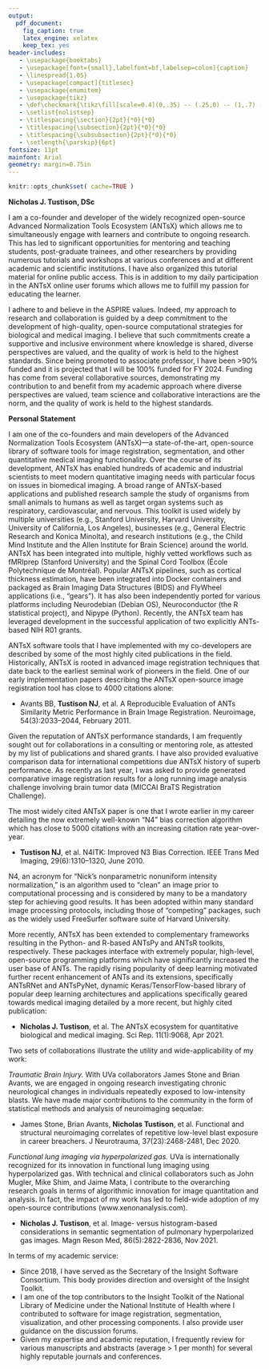 ```yaml
---
output:
  pdf_document:
    fig_caption: true
    latex_engine: xelatex
    keep_tex: yes
header-includes:
   - \usepackage{booktabs}
   - \usepackage[font={small},labelfont=bf,labelsep=colon]{caption}
   - \linespread{1.05}
   - \usepackage[compact]{titlesec}
   - \usepackage{enumitem}
   - \usepackage{tikz}
   - \def\checkmark{\tikz\fill[scale=0.4](0,.35) -- (.25,0) -- (1,.7) -- (.25,.15) -- cycle;}
   - \setlist{nolistsep}
   - \titlespacing{\section}{2pt}{*0}{*0}
   - \titlespacing{\subsection}{2pt}{*0}{*0}
   - \titlespacing{\subsubsection}{2pt}{*0}{*0}
   - \setlength{\parskip}{6pt}
fontsize: 11pt
mainfont: Arial
geometry: margin=0.75in
---
```


<!--
   - \setlength{\parskip}{3pt}
   - \setlength{\topsep}{0pt}
   - \setlength{\partopsep}{0pt}
   - \setlength{\itemsep}{0pt}
   - \setlength{\floatsep}{0pt}
   - \setlength{\intextsep}{2pt}
   - \setlength{\abovecaptionskip}{2pt}
   - \setlength{\belowcaptionskip}{0pt}
-->


```r
knitr::opts_chunk$set( cache=TRUE )
```

\pagenumbering{gobble}

__Nicholas J. Tustison, DSc__

<!--
_Describe engagement with learners in your mission area of excellence
(clinical, research, education, community)._
-->

I am a co-founder and developer of the widely recognized open-source Advanced
Normalization Tools Ecosystem (ANTsX) which allows me to simultaneously engage
with learners and contribute to ongoing research.  This has led to significant
opportunities for mentoring and teaching students, post-graduate trainees, and
other researchers by providing numerous tutorials and workshops at various
conferences and at different academic and scientific institutions.  I have also
organized this tutorial material for online public access.  This is in addition
to my daily participation in the ANTsX online user forums which allows me to
fulfill my passion for educating the learner.

<!--
_Give a brief self-evaluation regarding adherence to ASPIRE values. You should
describe your contributions to at least one of the ASPIRE values
(Accountability, Stewardship, Professionalism, Integrity, Respect, Equity)._
-->

I adhere to and believe in the ASPIRE values. Indeed, my approach to research
and collaboration is guided by a deep commitment to the development of
high-quality, open-source computational strategies for biological and medical
imaging.  I believe that such commitments create a supportive and inclusive
environment where knowledge is shared, diverse perspectives are valued, and the
quality of work is held to the highest standards. Since being promoted to
associate professor, I have been >90% funded and it is projected that I will be
100% funded for FY 2024.  Funding has come from several collaborative sources,
demonstrating my contribution to and benefit from my academic approach where
diverse perspectives are valued, team science and collaborative interactions are
the norm, and the quality of work is held to the highest standards.


<!--
Dr. Matsumoto

 You should provide a short explanation of how and for what the ANTsX tool is used and how its use has impacted any data/image analytics.
3.       Talk about 2 or 3 of your most impactful publications and how the ANTsX tool contributed to the either of those papers.
4.       Call out and make a note the % effort you have funded from extramural sources (e.g. 90% or 100%), especially for the past 3-4 years and including your projected level of 100% funding for FY 2024.
5.       Explain who your top 3 or 4 collaborators are  and note a few of the key publications that have resulted from those collaborations.  It will be really important to talk about the results of your work rather than your philosophy about your approach to research and team sciences
6.       I would eliminate your last paragraph and use that space for talking about the outcomes and/or results of your research.
-->

__Personal Statement__

<!-- Sustained excellence in research -->

I am one of the co-founders and main developers of the Advanced Normalization
Tools Ecosystem (ANTsX)---a state-of-the-art, open-source library of software
tools for image registration, segmentation, and other quantitative medical
imaging functionality.  Over the course of its development, ANTsX has enabled
hundreds of academic and industrial scientists to meet modern quantitative
imaging needs with particular focus on issues in biomedical imaging. A broad
range of ANTsX-based applications and published research sample the study of
organisms from small animals to humans as well as target organ systems such as
respiratory, cardiovascular, and nervous. This toolkit is used widely by
multiple universities (e.g., Stanford University, Harvard University, University
of California, Los Angeles), businesses (e.g., General Electric Research and
Konica Minolta), and research institutions (e.g., the Child Mind Institute and
the Allen Institute for Brain Science) around the world. ANTsX has been
integrated into multiple, highly vetted workflows such as fMRIprep (Stanford
University) and the Spinal Cord Toolbox (École Polytechnique de Montréal).
Popular ANTsX pipelines, such as cortical thickness estimation, have been
integrated into Docker containers and packaged as Brain Imaging Data Structures
(BIDS) and FlyWheel applications (i.e., “gears”). It has also been independently
ported for various platforms including Neurodebian (Debian OS), Neuroconductor
(the R statistical project), and Nipype (Python).  Recently, the ANTsX team has
leveraged development in the successful application of two explicitly ANTs-based
NIH R01 grants.


<!-- Scholarship and substantial record of publication -->

ANTsX software tools that I have implemented with my co-developers are described
by some of the most highly cited publications in the field.  Historically, ANTsX
is rooted in advanced image registration techniques that date back to the
earliest seminal work of pioneers in the field.  One of our early implementation
papers describing the ANTsX open-source image registration tool has close to
4000 citations alone:

*	Avants BB, __Tustison NJ__, et al. A
Reproducible Evaluation of ANTs Similarity Metric Performance in Brain Image
Registration. Neuroimage, 54(3):2033–2044, February 2011.

Given the reputation of ANTsX performance standards, I am frequently sought out
for collaborations in a consulting or mentoring role, as attested by my list of
publications and shared grants.  I have also provided evaluative comparison data
for international competitions due ANTsX history of superb performance.  As
recently as last year, I was asked to provide generated comparative image
registration results for a long running image analysis challenge involving brain
tumor data (MICCAI BraTS Registration Challenge).

The most widely cited ANTsX paper is one that I wrote earlier in my career
detailing the now extremely well-known "N4" bias correction algorithm which
has close to 5000 citations with an increasing citation rate year-over-year.

* __Tustison NJ__, et al.  N4ITK: Improved N3 Bias Correction. IEEE Trans Med
Imaging, 29(6):1310–1320, June 2010.

N4, an acronym for "Nick's nonparametric nonuniform intensity normalization," is
an algorithm used to "clean" an image prior to computational processing and is
considered by many to be a mandatory step for achieving good results.  It has
been adopted within many standard image processing protocols, including those of
"competing" packages, such as the widely used FreeSurfer software suite of
Harvard University.

More recently, ANTsX has been extended to complementary frameworks resulting in
the Python- and R-based ANTsPy and ANTsR toolkits, respectively. These packages
interface with extremely popular, high-level, open-source programming platforms
which have significantly increased the user base of ANTs. The rapidly rising
popularity of deep learning motivated further recent enhancement of ANTs and its
extensions, specifically ANTsRNet and ANTsPyNet, dynamic Keras/TensorFlow-based
library of popular deep learning architectures and applications specifically
geared towards medical imaging detailed by a more recent, but highly cited
publication:

* __Nicholas J. Tustison__, et al. The ANTsX ecosystem for quantitative
biological and medical imaging. Sci Rep. 11(1):9068, Apr 2021.

Two sets of collaborations illustrate the utility and wide-applicability of my work:

_Traumatic Brain Injury._ With UVa collaborators James Stone and Brian Avants,
we are engaged in ongoing research investigating chronic neurological changes in
individuals repeatedly exposed to low-intensity blasts.   We have made major
contributions to the community in the form of statistical methods and analysis
of neuroimaging sequelae:

*	James Stone, Brian Avants, __Nicholas Tustison__, et al. Functional and
structural neuroimaging correlates of repetitive low-level blast exposure in
career breachers.  J Neurotrauma, 37(23):2468-2481, Dec 2020.

_Functional lung imaging via hyperpolarized gas._ UVa is internationally
recognized for its innovation in functional lung imaging using hyperpolarized
gas.  With technical and clinical collaborators such as John Mugler, Mike Shim,
and Jaime Mata, I contribute to the overarching research goals in terms of
algorithmic innovation for image quantitation and analysis.  In fact, the impact
of my work has led to field-wide adoption of my open-source contributions
(www.xenonanalysis.com).

*	__Nicholas J. Tustison__, et al. Image- versus histogram-based considerations
in semantic segmentation of pulmonary hyperpolarized gas images.  Magn Reson
Med, 86(5):2822-2836, Nov 2021.

In terms of my academic service:

* Since 2018, I have served as the Secretary of the Insight Software Consortium.
This body provides direction and oversight of the Insight Toolkit.
* I am one of the top contributors to the Insight Toolkit of the National
Library of Medicine under the National Institute of Health where I contributed
to software for image registration, segmentation, visualization, and other
processing components.  I also provide user guidance on the discussion forums.
* Given my expertise and academic reputation, I frequently review for various
manuscripts and abstracts (average > 1 per month) for several highly reputable
journals and conferences.



<!-- National reputation -->
<!-- Academic service -->

<!--
Throughout my academic career, I have benefited from caring mentors who have
demonstrated excellent academic scholarship and integrity while promoting values
of mutual respect.  As an example, I continue to benefit immensely from
relationships developed during my initial post-graduate years at the PICSL lab,
particularly those at the University of Pennsylvania in the Penn Image and
Computing Science Laboratory under the direction of Dr. James C. Gee.  While at
the University of Pennsylvania, my colleague, Dr. Brian B. Avants, and I
co-founded the open-source Advanced Normalization Tools Ecosystem (ANTsX).
One of the benefits of being a part of a premier research university are the
many opportunities for collaboration with internationally recognized scientists
targeting a variety of clinical applications.
-->

<!--
In parallel with the appreciation I have for my many external opportunities for
collaboration and mentoring, I am honored to be associated with the University
of Virginia and feel extremely fortunate to work with its high quality faculty
in exploring fascinating research questions.  I look forward to continuing my
academic career at UVa where I can best provide the necessary expertise for
biological and medical imaging data science.
-->


<!--
Describe engagement with learners in your mission area of excellence (clinical,
research, education, community).

Give a brief self-evaluation regarding
adherence to ASPIRE values. You should describe your contributions to at least
one of the ASPIRE values (Accountability, Stewardship, Professionalism,
Integrity, Respect, Equity).
-->

